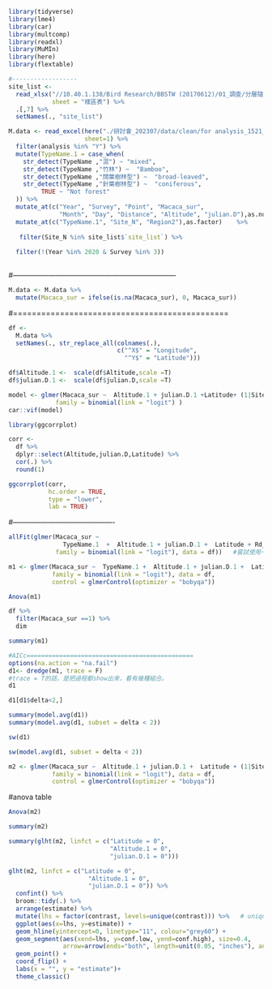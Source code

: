 
```r
library(tidyverse)
library(lme4)
library(car)
library(multcomp)
library(readxl)
library(MuMIn)
library(here)
library(flextable)
```


```r
#------------------
site_list <- 
  read_xlsx("//10.40.1.138/Bird Research/BBSTW (20170612)/01_調查/分層隨機取樣的樣區清單 _20221031.xlsx",
            sheet = "樣區表") %>% 
  .[,7] %>% 
  setNames(., "site_list")


```

```r

M.data <- read_excel(here("./研討會_202307/data/clean/for analysis_1521_V2.xlsx"),
                     sheet=1) %>% 
  filter(analysis %in% "Y") %>% 
  mutate(TypeName.1 = case_when(
    str_detect(TypeName ,"混") ~ "mixed",
    str_detect(TypeName ,"竹林") ~  "Bamboo",
    str_detect(TypeName ,"闊葉樹林型") ~  "broad-leaved",
    str_detect(TypeName ,"針葉樹林型") ~  "coniferous",
         TRUE ~ "Not forest"
  )) %>% 
  mutate_at(c("Year", "Survey", "Point", "Macaca_sur",
              "Month", "Day", "Distance", "Altitude", "julian.D"),as.numeric) %>% 
  mutate_at(c("TypeName.1", "Site_N", "Region2"),as.factor)    %>% 
  
   filter(Site_N %in% site_list$`site_list`) %>% 
  
  filter(!(Year %in% 2020 & Survey %in% 3))
  


```
#---------------------------------------------------------------------


```r
M.data <- M.data %>% 
  mutate(Macaca_sur = ifelse(is.na(Macaca_sur), 0, Macaca_sur)) 

```


#==============================================

```r
df <- 
  M.data %>% 
  setNames(., str_replace_all(colnames(.),
                              c("^X$" = "Longitude",
                                "^Y$" = "Latitude")))
```


```r
df$Altitude.1 <-  scale(df$Altitude,scale =T)
df$julian.D.1 <-  scale(df$julian.D,scale =T)
```


```r
model <- glmer(Macaca_sur ~  Altitude.1 + julian.D.1 +Latitude+ (1|Site_N) , df, 
             family = binomial(link = "logit") )
car::vif(model)


```

```r
library(ggcorrplot)

corr <- 
  df %>% 
  dplyr::select(Altitude,julian.D,Latitude) %>% 
  cor(.) %>% 
  round(1)

ggcorrplot(corr,
           hc.order = TRUE,
           type = "lower",
           lab = TRUE)

```

#-------------------------------------------
```r
allFit(glmer(Macaca_sur ~ 
               TypeName.1  +  Altitude.1 + julian.D.1 +  Latitude + Rd_factor + Rd_factor+ (1|Site_N),
             family = binomial(link = "logit"), data = df))   #嘗試使用一系列優化程序重新擬合glmer模型


```


```r
m1 <- glmer(Macaca_sur ~  TypeName.1 +  Altitude.1 + julian.D.1 +  Latitude + Rd_factor+ (1|Site_N), 
            family = binomial(link = "logit"), data = df,
            control = glmerControl(optimizer = "bobyqa"))
```


```r
Anova(m1)

```

```r
df %>% 
  filter(Macaca_sur ==1) %>% 
  dim
```


```r
summary(m1)


```

```r
#AICc==============================================
options(na.action = "na.fail")
d1<- dredge(m1, trace = F)  
#trace = T的話，是把過程都show出來，看有幾種組合。
d1
```


```r
d1[d1$delta<2,] 

```


```r
summary(model.avg(d1))
summary(model.avg(d1, subset = delta < 2))
```



```r
sw(d1)
```


```r
sw(model.avg(d1, subset = delta < 2))

```

```r

m2 <- glmer(Macaca_sur ~  Altitude.1 + julian.D.1 +  Latitude + (1|Site_N), 
            family = binomial(link = "logit"), data = df,
            control = glmerControl(optimizer = "bobyqa"))
```

#anova table

```r
Anova(m2)
```


```r
summary(m2)
```


```r
summary(glht(m2, linfct = c("Latitude = 0",
                            "Altitude.1 = 0",
                            "julian.D.1 = 0")))
```


```r
glht(m2, linfct = c("Latitude = 0",
                      "Altitude.1 = 0",
                      "julian.D.1 = 0")) %>%
  confint() %>% 
  broom::tidy(.) %>% 
  arrange(estimate) %>% 
  mutate(lhs = factor(contrast, levels=unique(contrast))) %>%   # unique() returns values in the order they first appear in the data
  ggplot(aes(x=lhs, y=estimate)) +
  geom_hline(yintercept=0, linetype="11", colour="grey60") +
  geom_segment(aes(xend=lhs, y=conf.low, yend=conf.high), size=0.4, 
               arrow=arrow(ends="both", length=unit(0.05, "inches"), angle=70)) + 
  geom_point() +
  coord_flip() +
  labs(x = "", y = "estimate")+
  theme_classic()
```


